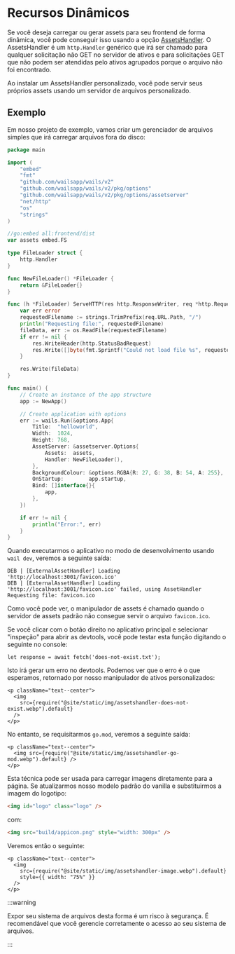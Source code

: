 # Recursos Dinâmicos

Se você deseja carregar ou gerar assets para seu frontend de forma dinâmica, você pode conseguir isso usando a opção [AssetsHandler](../reference/options#assetshandler). O AssetsHandler é um `http.Handler` genérico que irá ser chamado para qualquer solicitação não GET no servidor de ativos e para solicitações GET que não podem ser atendidas pelo ativos agrupados porque o arquivo não foi encontrado.

Ao instalar um AssetsHandler personalizado, você pode servir seus próprios assets usando um servidor de arquivos personalizado.

## Exemplo

Em nosso projeto de exemplo, vamos criar um gerenciador de arquivos simples que irá carregar arquivos fora do disco:

```go title=main.go {17-36,49}
package main

import (
    "embed"
    "fmt"
    "github.com/wailsapp/wails/v2"
    "github.com/wailsapp/wails/v2/pkg/options"
    "github.com/wailsapp/wails/v2/pkg/options/assetserver"
    "net/http"
    "os"
    "strings"
)

//go:embed all:frontend/dist
var assets embed.FS

type FileLoader struct {
    http.Handler
}

func NewFileLoader() *FileLoader {
    return &FileLoader{}
}

func (h *FileLoader) ServeHTTP(res http.ResponseWriter, req *http.Request) {
    var err error
    requestedFilename := strings.TrimPrefix(req.URL.Path, "/")
    println("Requesting file:", requestedFilename)
    fileData, err := os.ReadFile(requestedFilename)
    if err != nil {
        res.WriteHeader(http.StatusBadRequest)
        res.Write([]byte(fmt.Sprintf("Could not load file %s", requestedFilename)))
    }

    res.Write(fileData)
}

func main() {
    // Create an instance of the app structure
    app := NewApp()

    // Create application with options
    err := wails.Run(&options.App{
        Title:  "helloworld",
        Width:  1024,
        Height: 768,
        AssetServer: &assetserver.Options{
            Assets:  assets,
            Handler: NewFileLoader(),
        },
        BackgroundColour: &options.RGBA{R: 27, G: 38, B: 54, A: 255},
        OnStartup:        app.startup,
        Bind: []interface{}{
            app,
        },
    })

    if err != nil {
        println("Error:", err)
    }
}
```

Quando executarmos o aplicativo no modo de desenvolvimento usando `wail dev`, veremos a seguinte saída:

```
DEB | [ExternalAssetHandler] Loading 'http://localhost:3001/favicon.ico'
DEB | [ExternalAssetHandler] Loading 'http://localhost:3001/favicon.ico' failed, using AssetHandler
Requesting file: favicon.ico
```

Como você pode ver, o manipulador de assets é chamado quando o servidor de assets padrão não consegue servir o arquivo `favicon.ico`.

Se você clicar com o botão direito no aplicativo principal e selecionar "inspeção" para abrir as devtools, você pode testar esta função digitando o seguinte no console:

```
let response = await fetch('does-not-exist.txt');
```

Isto irá gerar um erro no devtools. Podemos ver que o erro é o que esperamos, retornado por nosso manipulador de ativos personalizados:

```mdx-code-block
<p className="text--center">
  <img
    src={require("@site/static/img/assetshandler-does-not-exist.webp").default}
  />
</p>
```

No entanto, se requisitarmos `go.mod`, veremos a seguinte saída:

```mdx-code-block
<p className="text--center">
  <img src={require("@site/static/img/assetshandler-go-mod.webp").default} />
</p>
```

Esta técnica pode ser usada para carregar imagens diretamente para a página. Se atualizarmos nosso modelo padrão do vanilla e substituirmos a imagem do logotipo:

```html
<img id="logo" class="logo" />
```

com:

```html
<img src="build/appicon.png" style="width: 300px" />
```

Veremos então o seguinte:

```mdx-code-block
<p className="text--center">
  <img
    src={require("@site/static/img/assetshandler-image.webp").default}
    style={{ width: "75%" }}
  />
</p>
```

:::warning

Expor seu sistema de arquivos desta forma é um risco à segurança. É recomendável que você gerencie corretamente o acesso ao seu sistema de arquivos.

:::
